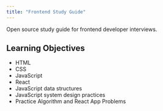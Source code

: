 ```yaml
---
title: "Frontend Study Guide"
---
```


Open source study guide for frontend developer interviews.


## Learning Objectives
- HTML
- CSS
- JavaScript
- React
- JavaScript data structures
- JavaScript system design practices
- Practice Algorithm and React App Problems
